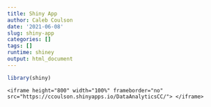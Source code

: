 ```yaml
---
title: Shiny App
author: Caleb Coulson
date: '2021-06-08'
slug: shiny-app
categories: []
tags: []
runtime: shiney
output: html_document
---
```


```r
library(shiny)
```

```
<iframe height="800" width="100%" frameborder="no" src="https://ccoulson.shinyapps.io/DataAnalyticsCC/"> </iframe>
```